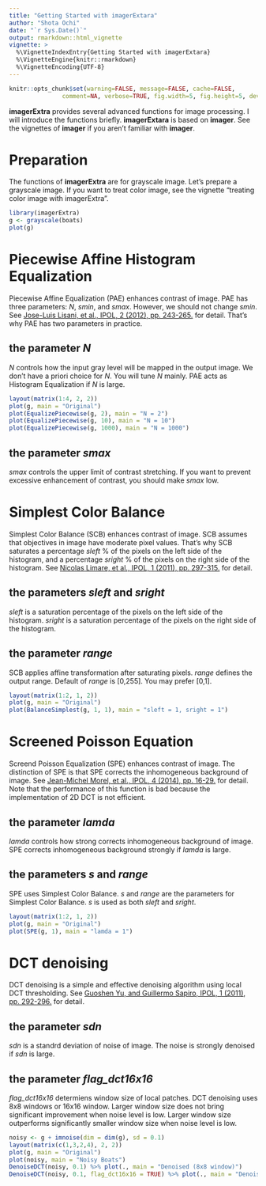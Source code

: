 ```yaml
---
title: "Getting Started with imagerExtara"
author: "Shota Ochi"
date: "`r Sys.Date()`"
output: rmarkdown::html_vignette
vignette: >
  %\VignetteIndexEntry{Getting Started with imagerExtara}
  %\VignetteEngine{knitr::rmarkdown}
  %\VignetteEncoding{UTF-8}
---
```


```r
knitr::opts_chunk$set(warning=FALSE, message=FALSE, cache=FALSE, 
               comment=NA, verbose=TRUE, fig.width=5, fig.height=5, dev='jpeg',dev.args=list(quality=50))			   
```

**imagerExtra** provides several advanced functions for image processing.
I will introduce the functions briefly.
**imagerExtara** is based on **imager**.
See the vignettes of **imager** if you aren't familiar with **imager**.

# Preparation
The functions of **imagerExtra** are for grayscale image.
Let's prepare a grayscale image.
If you want to treat color image, see the vignette "treating color image with imagerExtra".

```r
library(imagerExtra)
g <- grayscale(boats)
plot(g)
```



# Piecewise Affine Histogram Equalization

Piecewise Affine Equalization (PAE) enhances contrast of image.
PAE has three parameters: *N*, *smin*, and *smax*.
However, we should not change *smin*. See [Jose-Luis Lisani, et al., IPOL, 2 (2012), pp. 243-265.](https://doi.org/10.5201/ipol.2012.lps-pae) for detail.
That's why PAE has two parameters in practice.

## the parameter *N*
*N* controls how the input gray level will be mapped in the output image. 
We don't have a priori choice for *N*. You will tune *N* mainly.
PAE acts as Histogram Equalization if *N* is large.
```r
layout(matrix(1:4, 2, 2))
plot(g, main = "Original")
plot(EqualizePiecewise(g, 2), main = "N = 2")
plot(EqualizePiecewise(g, 10), main = "N = 10")
plot(EqualizePiecewise(g, 1000), main = "N = 1000")
```

## the parameter *smax*
*smax* controls the upper limit of contrast stretching.
If you want to prevent excessive enhancement of contrast, you should make *smax* low.



# Simplest Color Balance

Simplest Color Balance (SCB) enhances contrast of image.
SCB assumes that objectives in image have moderate pixel values.
That's why SCB saturates a percentage *sleft* % of the pixels on the left side of the histogram, and a percentage *sright* % of the pixels on the right side of the histogram.
See [Nicolas Limare, et al., IPOL, 1 (2011), pp. 297-315.](https://doi.org/10.5201/ipol.2011.llmps-scb) for detail.

## the parameters *sleft* and *sright*
*sleft* is a saturation percentage of the pixels on the left side of the histogram.
*sright* is a saturation percentage of the pixels on the right side of the histogram.

## the parameter *range*
SCB applies affine transformation after saturating pixels.
*range* defines the output range.
Default of *range* is [0,255]. You may prefer [0,1].
```r
layout(matrix(1:2, 1, 2))
plot(g, main = "Original")
plot(BalanceSimplest(g, 1, 1), main = "sleft = 1, sright = 1")
```



# Screened Poisson Equation
Screend Poisson Equalization (SPE) enhances contrast of image.
The distinction of SPE is that SPE corrects the inhomogeneous background of image.
See [Jean-Michel Morel, et al., IPOL, 4 (2014), pp. 16-29.](https://doi.org/10.5201/ipol.2014.84) for detail.
Note that the performance of this function is bad because the implementation of 2D DCT is not efficient.

## the parameter *lamda*
*lamda* controls how strong corrects inhomogeneous background of image.
SPE corrects inhomogeneous background strongly if *lamda* is large.

## the parameters *s* and *range*
SPE uses Simplest Color Balance. *s* and *range* are the parameters for Simplest Color Balance.
*s* is used as both *sleft* and *sright*.
```r
layout(matrix(1:2, 1, 2))
plot(g, main = "Original")
plot(SPE(g, 1), main = "lamda = 1")
```


# DCT denoising
DCT denoising is a simple and effective denoising algorithm using local DCT thresholding.
See [Guoshen Yu, and Guillermo Sapiro, IPOL, 1 (2011), pp. 292-296.](https://doi.org/10.5201/ipol.2011.ys-dct) for detail.

## the parameter *sdn*
*sdn* is a standrd deviation of noise of image.
The noise is strongly denoised if *sdn* is large.

## the parameter *flag_dct16x16*
*flag_dct16x16* determiens window size of local patches. DCT denoising uses 8x8 windows or 16x16 window.
Larger window size does not bring significant improvement when noise level is low.
Larger window size outperforms significantly smaller window size when noise level is low.
```r
noisy <- g + imnoise(dim = dim(g), sd = 0.1)
layout(matrix(c(1,3,2,4), 2, 2))
plot(g, main = "Original")
plot(noisy, main = "Noisy Boats")
DenoiseDCT(noisy, 0.1) %>% plot(., main = "Denoised (8x8 window)")
DenoiseDCT(noisy, 0.1, flag_dct16x16 = TRUE) %>% plot(., main = "Denoised (16x16 window)")
```
